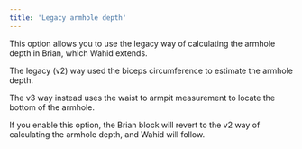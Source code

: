 ```yaml
---
title: 'Legacy armhole depth'
---
```


This option allows you to use the legacy way of calculating the armhole depth in Brian, which Wahid extends.

The legacy (v2) way used the biceps circumference to estimate the armhole depth.

The v3 way instead uses the waist to armpit measurement to locate the bottom of the armhole.

If you enable this option, the Brian block will revert to the v2 way of calculating the armhole depth, and Wahid will follow.
